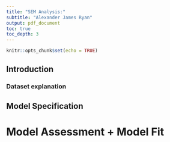 ```yaml
---
title: "SEM Analysis:"
subtitle: "Alexander James Ryan"
output: pdf_document
toc: true
toc_depth: 3
---
```


```r
knitr::opts_chunk$set(echo = TRUE)
```

## Introduction

### Dataset explanation






## Model Specification




# Model Assessment + Model Fit